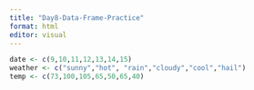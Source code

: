 ```yaml
---
title: "Day8-Data-Frame-Practice"
format: html
editor: visual
---
```


```r
date <- c(9,10,11,12,13,14,15)
weather <- c("sunny","hot", "rain","cloudy","cool","hail")
temp <- c(73,100,105,65,50,65,40)
```